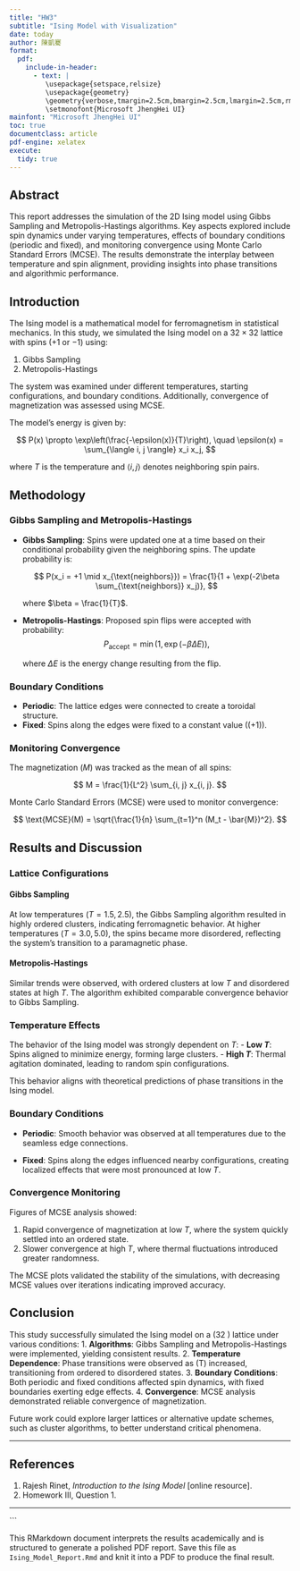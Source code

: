 ---
title: "HW3"
subtitle: "Ising Model with Visualization"
date: today
author: 陳凱騫
format:
  pdf:
    include-in-header:
      - text: |
         \usepackage{setspace,relsize}
         \usepackage{geometry}
         \geometry{verbose,tmargin=2.5cm,bmargin=2.5cm,lmargin=2.5cm,rmargin=2.5cm}
         \setmonofont{Microsoft JhengHei UI} 
mainfont: "Microsoft JhengHei UI"
toc: true
documentclass: article
pdf-engine: xelatex
execute:
  tidy: true
---

## Abstract

This report addresses the simulation of the 2D Ising model using Gibbs Sampling and Metropolis-Hastings algorithms. Key aspects explored include spin dynamics under varying temperatures, effects of boundary conditions (periodic and fixed), and monitoring convergence using Monte Carlo Standard Errors (MCSE). The results demonstrate the interplay between temperature and spin alignment, providing insights into phase transitions and algorithmic performance.


## Introduction

The Ising model is a mathematical model for ferromagnetism in statistical mechanics. In this study, we simulated the Ising model on a $32 \times 32$ lattice with spins ($+1$ or $-1$) using:

1. Gibbs Sampling
2. Metropolis-Hastings

The system was examined under different temperatures, starting configurations, and boundary conditions. Additionally, convergence of magnetization was assessed using MCSE. 

The model's energy is given by:

$$
P(x) \propto \exp\left(\frac{-\epsilon(x)}{T}\right), \quad \epsilon(x) = \sum_{\langle i, j \rangle} x_i x_j,
$$

where $T$ is the temperature and $\langle i, j \rangle$ denotes neighboring spin pairs.


## Methodology

### Gibbs Sampling and Metropolis-Hastings

- **Gibbs Sampling**: Spins were updated one at a time based on their conditional probability given the neighboring spins. The update probability is:

  $$
  P(x_i = +1 \mid x_{\text{neighbors}}) = \frac{1}{1 + \exp(-2\beta \sum_{\text{neighbors}} x_j)},
  $$

  where $\beta = \frac{1}{T}$.

- **Metropolis-Hastings**: Proposed spin flips were accepted with probability:
  $$
  P_{\text{accept}} = \min\left(1, \exp(-\beta \Delta E)\right),
  $$

  where $\Delta E$ is the energy change resulting from the flip.

### Boundary Conditions

- **Periodic**: The lattice edges were connected to create a toroidal structure.
- **Fixed**: Spins along the edges were fixed to a constant value (\(+1\)).

### Monitoring Convergence

The magnetization ($M$) was tracked as the mean of all spins:

$$
M = \frac{1}{L^2} \sum_{i, j} x_{i, j}.
$$

Monte Carlo Standard Errors (MCSE) were used to monitor convergence:

$$
\text{MCSE}(M) = \sqrt{\frac{1}{n} \sum_{t=1}^n (M_t - \bar{M})^2}.
$$


## Results and Discussion

### Lattice Configurations

#### Gibbs Sampling
At low temperatures ($T = 1.5, 2.5$), the Gibbs Sampling algorithm resulted in highly ordered clusters, indicating ferromagnetic behavior. At higher temperatures ($T = 3.0, 5.0$), the spins became more disordered, reflecting the system's transition to a paramagnetic phase.

#### Metropolis-Hastings
Similar trends were observed, with ordered clusters at low $T$ and disordered states at high $T$. The algorithm exhibited comparable convergence behavior to Gibbs Sampling.

### Temperature Effects

The behavior of the Ising model was strongly dependent on $T$:
- **Low $T$**: Spins aligned to minimize energy, forming large clusters.
- **High $T$**: Thermal agitation dominated, leading to random spin configurations.

This behavior aligns with theoretical predictions of phase transitions in the Ising model.

### Boundary Conditions

- **Periodic**: Smooth behavior was observed at all temperatures due to the seamless edge connections.

- **Fixed**: Spins along the edges influenced nearby configurations, creating localized effects that were most pronounced at low $T$.

### Convergence Monitoring

Figures of MCSE analysis showed:

1. Rapid convergence of magnetization at low $T$, where the system quickly settled into an ordered state.
2. Slower convergence at high $T$, where thermal fluctuations introduced greater randomness.

The MCSE plots validated the stability of the simulations, with decreasing MCSE values over iterations indicating improved accuracy.


## Conclusion

This study successfully simulated the Ising model on a \(32 \times 32\) lattice under various conditions:
1. **Algorithms**: Gibbs Sampling and Metropolis-Hastings were implemented, yielding consistent results.
2. **Temperature Dependence**: Phase transitions were observed as \(T\) increased, transitioning from ordered to disordered states.
3. **Boundary Conditions**: Both periodic and fixed conditions affected spin dynamics, with fixed boundaries exerting edge effects.
4. **Convergence**: MCSE analysis demonstrated reliable convergence of magnetization.

Future work could explore larger lattices or alternative update schemes, such as cluster algorithms, to better understand critical phenomena.

---

## References

1. Rajesh Rinet, *Introduction to the Ising Model* [online resource].
2. Homework III, Question 1.

---

``` 

This RMarkdown document interprets the results academically and is structured to generate a polished PDF report. Save this file as `Ising_Model_Report.Rmd` and knit it into a PDF to produce the final result.